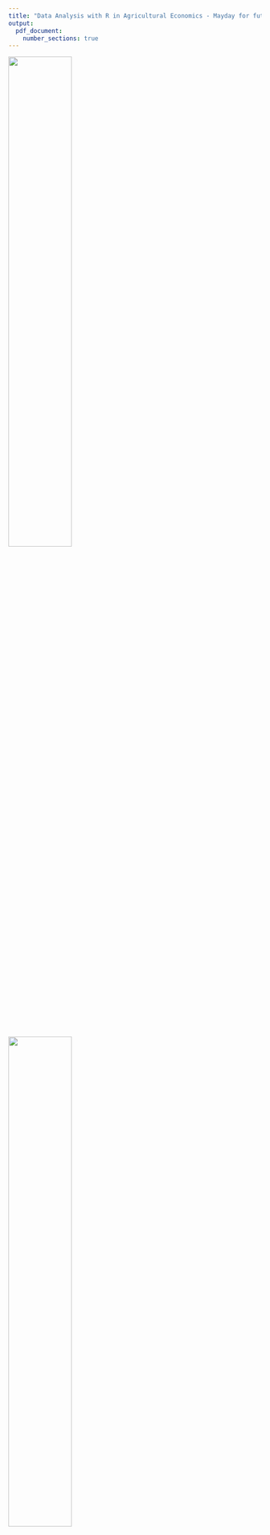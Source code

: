 ---
title: "Data Analysis with R in Agricultural Economics - Mayday for future: Analyzing biodiversity effects on rubber and oil-palm plots in Jambi, Indonesia"
output:
  pdf_document:
    number_sections: true
---


![](Uni_Goettingen_Siegel.png){width=50%}
![](rstudiologo.png){width=50%}


\textbf{Student Name:} Jakob Vincent Latzko 

\textbf{Matr. - Nr:} 21344724

\textbf{Master program:} Development Economics

\textbf{Semester:} 5th


```{r, include=FALSE}
options(tinytex.verbose = TRUE)
```

\abstract{Biodiversity loss due to transformation of tropical rainforest into utilizable land is one of the most relevant environmental topics of our time.}

\textbf{Keywords:} *Rubber, palm oil, Jambi, Indonesia, small-scale farming, species richness, lowland rainforest transformation*

```{r setup, include=FALSE}
knitr::opts_chunk$set(echo = TRUE)
```

\newpage

# Introduction
This seminar paper was written as a final paper of the course *Data Analysis with R in Agricultural Economics* which took place in March, 2019.  Not withstanding the other topic options, e.g. Time Series, Panel Data or gravity models in trade, I chose to pursue my own seminar paper project. The data I use is about species, more precisely, plant richness in rubber and palm-oil plantations. More details about the data characteristics are provided in the first section of the main part.  

The C01-project is only one of many projects that are conducted as part of the Collaborative Research Centre 990.
The University of Göttingen describes its own research project as follows:

> "EFForTS is a Collaborative Research Centre 990 funded by the DFG Deutsche Forschungsgemeinschaft (DFG, German Research Foundation) that investigates the ecological and socio-economic effects of such transformation based on research carried out in the Bukit Duabelas and Hutan Harapan area in Jambi province focusing on smallholder systems."


Especially Palm-oil has been widely discussed in the media and it is often mentioned as one of the principal causes of rainforest clearing. The data we collected is highly relevant from an interdisciplinary point of view, bringing ecological, agricultural and socioeconomic problem sets together.


The research question asks: *Is there a negative trend of plant richness described by the data?*



```{r echo=FALSE, results='asis', message=FALSE}
library(knitr)
library(data.table )

VegetationData2018 <- read.csv("VegetationData2018.csv")

SpeciesNumbers <- setDT(VegetationData2018)[, .(count= uniqueN(SpeciesName)), by = hid]
names(SpeciesNumbers) <- c("household ID", "Number of species")

kable(SpeciesNumbers[1:10,], row.names = FALSE, caption="Data extract")


```


# Main part

## Data structure

  The data was collected in three rounds from 2012 to 2018 in Jambi Province in Sumatera, Indonesia. The last round, 2018, was collected by my colleague Bernhard Dalheimer, our Indonesian assistants and me. The C01 sample represents a subsample within the major C-group's sample of 831 plots of around 750 small-scale farmer households. Its size is around 200 households, 
whereas in each round c.a. 20 additional plots - which then cannot be used for the panel data analysis - were included.

  The C-group sample was designed as a representative sample of the small-scale farmers in Jambi province, Indonesia. $\frac{3}{4}$ of the households are rubber farmers, roughly $\frac{1}{4}$ of the sample produces palm oil. The rubber farmers can be divided into jungle rubber and rubber plantation groups. The distinction of these two groups plays an important role concerning biodiversity on the plots, I will continue pointing this out in the biodiversity section. About the sampling framework, the responsible researchers (Faust et al. 2013: 16) wrote the following:

> *"Five regencies, which comprise most of the lowland transformation systems of Jambi province, were  selected  purposively.  These  regencies  are  Sarolangun, Bungo  and  Tebo  as  the  ones  in  proximity  of  the  Bukit  Duableas  National  Park  as  well  as  Batanghari  and  Muaro  Jambi, representing the Harapan Rainforest research area. In order to capture geographical disparity and regional  diversity,  the  number  of  villages  per  regency  and  district  was  fixed.  From  each  of  the  selected regencies, five districts and four rural villages from each of these districts were selected randomly." *

Within this research framework, the C-groups are rather concerned about socioeconomic data, whilst the other supergroups are closer to natural sciences. The data collection for C01 consisted in:

* plant richness data collection
* soil data collection
* soil sample processing

Within this context, the field study lived up to its name, as for the data collection it was necessary to reach a specific spot deep into the rubber or palm oil plantations. We arrived to the exact same spot either thanks to GPS navigation, or to the farmers' memories about the last C01 visit. Subsequently, the 25m² square was built up and all the plants in this quadrant were counted and listed.

In the 2018 round, slightly less than 10% of the sample could not be visited, either because the farmer was unavailable or because he gave up his plot. 


```{r echo=FALSE, results='asis', message=FALSE}
library(knitr)
library(data.table )

VegetationDataComplete <- read.csv("VegetationDataComplete.csv")

SpeciesNumbers <- setDT(VegetationDataComplete)[, .(count= uniqueN(SpeciesName)), by = wave]
SpeciesNumbers <- SpeciesNumbers[order(wave),]
names(SpeciesNumbers) <- c("Wave", "Number of different species")

kable(SpeciesNumbers, row.names = FALSE, caption="")

```

## Literature insight
Both rubber and oil palm farmers have in common that most of them do not depend entirely on the earnings of their agricultural activity; many of them pursue further economic activities and have e.g. a small retail trade or work as a mechanic.

## Biodiversity measures

```{r echo=FALSE, message=FALSE}
library(ggplot2)
obs_number <- nrow(VegetationDataComplete[VegetationDataComplete$wave==2012])
obs_number <- rbind(nrow(VegetationDataComplete[VegetationDataComplete$wave==2015]), obs_number)
obs_number <- rbind(nrow(VegetationDataComplete[VegetationDataComplete$wave==2018]), obs_number)
obs_number <- as.data.frame(obs_number)


colnames(obs_number) <- "Number of observations"
rownames(obs_number) <- NULL
obs_number$wave <- c(2018, 2015, 2012)

ggplot(data=obs_number, aes(x=obs_number$wave, y=obs_number$`Number of observations`)) +   geom_line(linetype="dashed") + geom_point(color="darkgreen", size=2) +
    ggtitle("Total number of C01 observations") +
    theme_classic() + scale_x_continuous(name="Wave") +
    scale_y_continuous(name="Observations", limits=c(0, 4000)) + 
    geom_text(aes(label=obs_number$`Number of observations`),hjust=0, vjust=0)


```

```{r echo=FALSE}
library(raster)
library(data.table)
library(ggplot2)
library(ggmap)
library(mapproj)
library(maptools)
library(grid)
library(openxlsx)
require("rgdal") # requires sp, will use proj.4 if installed
require("maptools")
require("ggplot2")
require("plyr")
library(ggrepel)
library(ggsn)
Indo = getData("GADM", country = "Indonesia", level = 2)
FarmerPlot2018 <- read.xlsx("Farmer & Plot Table.xlsx")
Jambi = Indo[Indo$NAME_1 == "Jambi",]
plot(Jambi)
ggplot()
# points(C01PlotTable$CoordinateE, C01PlotTable$CoordinateS, cex = 2)

```


## Discussion of the findings

# Conclusion







